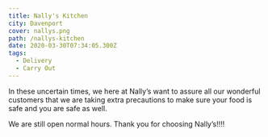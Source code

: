 ```yaml
---
title: Nally's Kitchen
city: Davenport
cover: nallys.png
path: /nallys-kitchen
date: 2020-03-30T07:34:05.300Z
tags:
  - Delivery
  - Carry Out
---
```



<InfoCard
  name="Nally’s Kitchen"
  street="1622 Rockingham Rd"
  city="Davenport, Iowa 52802"
  website="https://nallyskitchen.com/"
  facebookUrl="https://www.facebook.com/nallyskitchen/"
  phoneNumber="(563) 322-0181"
/>

In these uncertain times, we here at Nally’s want to assure all our wonderful customers that we are taking extra precautions to make sure your food is safe and you are safe as well.

We are still open normal hours. Thank you for choosing Nally’s!!!!

